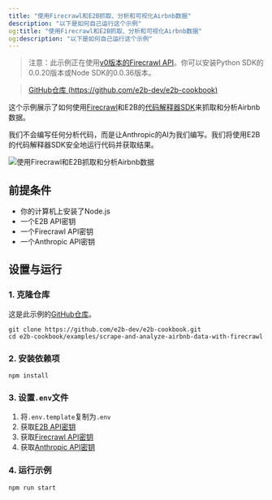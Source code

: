 ```yaml
---
title: "使用Firecrawl和E2B抓取、分析和可视化Airbnb数据"
description: "以下是如何自己运行这个示例"
og:title: "使用Firecrawl和E2B抓取、分析和可视化Airbnb数据"
og:description: "以下是如何自己运行这个示例"
---
```


> 注意：此示例正在使用[v0版本的Firecrawl API](/v0/introduction)。你可以安装Python SDK的0.0.20版本或Node SDK的0.0.36版本。

> [GitHub仓库 (https://github.com/e2b-dev/e2b-cookbook) ](https://github.com/e2b-dev/e2b-cookbook/tree/main/examples/scrape-and-analyze-airbnb-data-with-firecrawl)

这个示例展示了如何使用[Firecrawl](https://www.firecrawl.dev/)和E2B的[代码解释器SDK](https://github.com/e2b-dev/code-interpreter)来抓取和分析Airbnb数据。

我们不会编写任何分析代码，而是让Anthropic的AI为我们编写。我们将使用E2B的代码解释器SDK安全地运行代码并获取结果。

<img
  className="block"
  src="/images/airbnb_prices_chart.png"
  alt="使用Firecrawl和E2B抓取和分析Airbnb数据"
/>

## 前提条件

- 你的计算机上安装了Node.js
- 一个E2B API密钥
- 一个Firecrawl API密钥
- 一个Anthropic API密钥

## 设置与运行

### 1. 克隆仓库

这是此示例的[GitHub仓库](https://github.com/e2b-dev/e2b-cookbook/tree/main/examples/scrape-and-analyze-airbnb-data-with-firecrawl)。

```
git clone https://github.com/e2b-dev/e2b-cookbook.git
cd e2b-cookbook/examples/scrape-and-analyze-airbnb-data-with-firecrawl
```

### 2. 安装依赖项

```
npm install
```

### 3. 设置`.env`文件

1. 将`.env.template`复制为`.env`
2. 获取[E2B API密钥](https://e2b.dev/docs/getting-started/api-key)
3. 获取[Firecrawl API密钥](https://firecrawl.dev)
4. 获取[Anthropic API密钥](https://anthropic.com)

### 4. 运行示例

```
npm run start
```